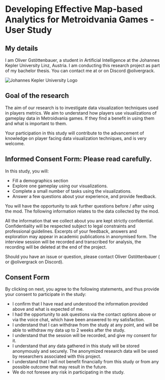 
# Developing Effective Map-based Analytics for Metroidvania Games - User Study

## My details

I am Oliver Gstöttenbauer, a student in Artificial Intelligence at the Johannes Kepler University Linz, Austria.
I am conducting this research project as part of my bachelor thesis.
You can contact me at <MailLinkUnstyled /> or on Discord @olivergrack.

<Image src={jkuLogo} alt="Johannes Kepler University Logo" className="mx-auto w-[15rem] max-w-full dark:invert" />

## Goal of the research

The aim of our research is to investigate data visualization techniques used in players metrics.
We aim to understand how players use visualizations of gameplay data in Metroidvania games. If they find a benefit in using them and what is important to them.

Your participation in this study will contribute to the advancement of knowledge on player facing data visualization techniques,
and is very welcome.

## Informed Consent Form: Please read carefully.

In this study, you will:

-   Fill a demographics section
-   Explore one gameplay using our visualizations.
-   Complete a small number of tasks using the visualizations.
-   Answer a few questions about your experience, and provide feedback.

You will have the opportunity to ask further questions before / after using the mod. The following information relates to the data collected by the mod.

All the information that we collect about you are kept strictly confidential. Confidentiality will be respected subject to legal constraints and professional guidelines.
Excerpts of your feedback, answers and exploration may appear in academic publications in anonymised form.
The interview session will be recorded and transcribed for analysis, the recording will be deleted at the end of the project.

Should you have an issue or question, please contact Oliver Gstöttenbauer (<MailLinkUnstyled /> or @olivergrack on Discord).

## Consent Form

By clicking on next, you agree to the following statements, and thus provide your consent to participate in the study:

-   I confirm that I have read and understood the information provided above and what is expected of me.
-   I had the opportunity to ask questions via the contact options above or via the voice chat, which have been answered to my satisfaction.
-   I understand that I can withdraw from the study at any point, and will be able to withdraw my data up to 2 weeks after the study.
-   I understand that the session will be recorded, and give my consent for it.
-   I understand that any data gathered in this study will be stored anonymously and securely. The anonymized research data will be used by researchers associated with this project.
-   I understand that I will not benefit financially from this study or from any possible outcome that may result in the future.
-   We do not foresee any risk in participating in the study.
